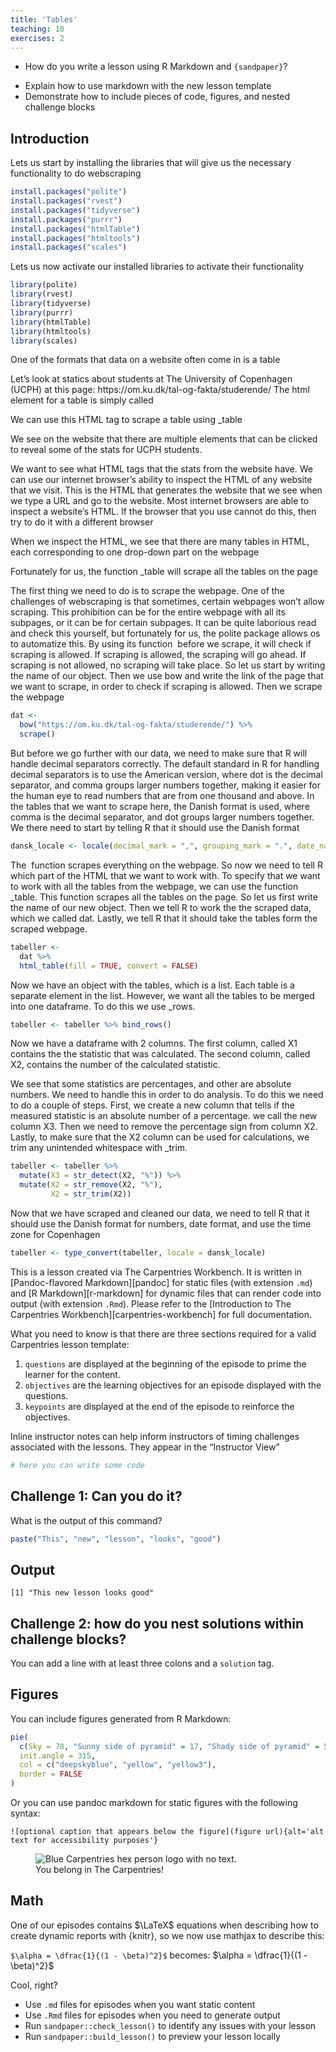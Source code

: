 ```yaml
---
title: 'Tables'
teaching: 10
exercises: 2
---
```






:::::::::::::::::::::::::::::::::::::: questions 

- How do you write a lesson using R Markdown and `{sandpaper}`?

::::::::::::::::::::::::::::::::::::::::::::::::

::::::::::::::::::::::::::::::::::::: objectives

- Explain how to use markdown with the new lesson template
- Demonstrate how to include pieces of code, figures, and nested challenge blocks

::::::::::::::::::::::::::::::::::::::::::::::::

## Introduction
Lets us start by installing the libraries that will give us the necessary functionality to do webscraping
```r
install.packages("polite")
install.packages("rvest")
install.packages("tidyverse")
install.packages("purrr")
install.packages("htmlTable")
install.packages("htmltools")
install.packages("scales")
```


Lets us now activate our installed libraries to activate their functionality
```r
library(polite)
library(rvest)
library(tidyverse)
library(purrr)
library(htmlTable)
library(htmltools)
library(scales)
```

One of the formats that data on a website often come in is a table

Let's look at statics about students at The University of Copenhagen (UCPH) at this page:
https://om.ku.dk/tal-og-fakta/studerende/
The html element for a table is simply called <table>
We can use this HTML tag to scrape a table using \html_table\

We see on the website that there are multiple elements that can be clicked to reveal some of the stats for UCPH students. 

We want to see what HTML tags that the stats from the website have. 
We can use our internet browser's ability to inspect the HTML of any website that we visit. This is the HTML that generates the website that we see when we type a URL and go to the website. Most internet browsers are able to inspect a website's HTML. If the browser that you use cannot do this, then try to do it with a different browser

When we inspect the HTML, we see that there are many tables in HTML, each corresponding to one drop-down part on the webpage

Fortunately for us, the function \html_table\ will scrape all the tables on the page

The first thing we need to do is to scrape the webpage. One of the challenges of webscraping is that sometimes, certain webpages won't allow scraping. This prohibition can be for the entire webpage with all its subpages, or it can be for certain subpages. It can be quite laborious read and check this yourself, but fortunately for us, the polite package allows os to automatize this. By using its function \bow\ before we scrape, it will check if scraping is allowed. If scraping is allowed, the scraping will go ahead. If scraping is not allowed, no scraping will take place.
So let us start by writing the name of our object. Then we use bow and write the link of the page that we want to scrape, in order to check if scraping is allowed. Then we scrape the webpage
```r
dat <-
  bow("https://om.ku.dk/tal-og-fakta/studerende/") %>%
  scrape()
```

But before we go further with our data, we need to make sure that R will handle decimal separators correctly. The default standard in R for handling decimal separators is to use the American version, where dot is the decimal separator, and comma groups larger numbers together, making it easier for the human eye to read numbers that are from one thousand and above. In the tables that we want to scrape here, the Danish format is used, where comma is the decimal separator, and dot groups larger numbers together. We there need to start by telling R that it should use the Danish format
```r
dansk_locale <- locale(decimal_mark = ",", grouping_mark = ".", date_names = "da", date_format = "%d-%m-%Y", time_format = "%H:%M:%S", tz = "Europe/Copenhagen")

```

The \scrape\ function scrapes everything on the webpage. So now we need to tell R which part of the HTML that we want to work with. To specify that we want to work with all the tables from the webpage, we can use the function \html_table\. This function scrapes all the tables on the page. So let us first write the name of our new object. Then we tell R to work the the scraped data, which we called dat. Lastly, we tell R that it should take the tables form the scraped webpage.
```r
tabeller <- 
  dat %>%  
  html_table(fill = TRUE, convert = FALSE)
```

Now we have an object with the tables, which is a list. Each table is a separate element in the list. However, we want all the tables to be merged into one dataframe. To do this we use \bind_rows\. 

```r
tabeller <- tabeller %>% bind_rows()
```
Now we have a dataframe with 2 columns. The first column, called X1 contains the the statistic that was calculated. The second column, called X2, contains the number of the calculated statistic. 

We see that some statistics are percentages, and other are absolute numbers. We need to handle this in order to do analysis. To do this we need to do a couple of steps. First, we create a new column that tells if the measured statistic is an absolute number of a percentage. we call the new column X3. Then we need to remove the percentage sign from column X2. Lastly, to make sure that the X2 column can be used for calculations, we trim any unintended whitespace with \str_trim\.
```r
tabeller <- tabeller %>% 
  mutate(X3 = str_detect(X2, "%")) %>% 
  mutate(X2 = str_remove(X2, "%"), 
         X2 = str_trim(X2))
```

Now that we have scraped and cleaned our data, we need to tell R that it should use the Danish format for numbers, date format, and use the time zone for Copenhagen
```r
tabeller <- type_convert(tabeller, locale = dansk_locale)
```


This is a lesson created via The Carpentries Workbench. It is written in
[Pandoc-flavored Markdown][pandoc] for static files (with extension `.md`) and
[R Markdown][r-markdown] for dynamic files that can render code into output
(with extension `.Rmd`). Please refer to the [Introduction to The Carpentries
Workbench][carpentries-workbench] for full documentation.

What you need to know is that there are three sections required for a valid
Carpentries lesson template:

 1. `questions` are displayed at the beginning of the episode to prime the
    learner for the content.
 2. `objectives` are the learning objectives for an episode displayed with
    the questions.
 3. `keypoints` are displayed at the end of the episode to reinforce the
    objectives.

:::::::::::::::::::::::::::::::::::::::::::::::::::::::::::::::::::: instructor

Inline instructor notes can help inform instructors of timing challenges
associated with the lessons. They appear in the "Instructor View"

::::::::::::::::::::::::::::::::::::::::::::::::::::::::::::::::::::::::::::::::

::::::::::::::::::::::::::::::::::::: challenge 

```r
# here you can write some code
```


## Challenge 1: Can you do it?

What is the output of this command?

```r
paste("This", "new", "lesson", "looks", "good")
```

:::::::::::::::::::::::: solution 

## Output
 
```output
[1] "This new lesson looks good"
```

:::::::::::::::::::::::::::::::::


## Challenge 2: how do you nest solutions within challenge blocks?

:::::::::::::::::::::::: solution 

You can add a line with at least three colons and a `solution` tag.

:::::::::::::::::::::::::::::::::
::::::::::::::::::::::::::::::::::::::::::::::::

## Figures

You can include figures generated from R Markdown:

```r
pie(
  c(Sky = 78, "Sunny side of pyramid" = 17, "Shady side of pyramid" = 5), 
  init.angle = 315, 
  col = c("deepskyblue", "yellow", "yellow3"), 
  border = FALSE
)
```
Or you can use pandoc markdown for static figures with the following syntax:

`![optional caption that appears below the figure](figure url){alt='alt text for
accessibility purposes'}`

![You belong in The Carpentries!](https://raw.githubusercontent.com/carpentries/logo/master/Badge_Carpentries.svg){alt='Blue Carpentries hex person logo with no text.'}

## Math

One of our episodes contains $\LaTeX$ equations when describing how to create
dynamic reports with {knitr}, so we now use mathjax to describe this:

`$\alpha = \dfrac{1}{(1 - \beta)^2}$` becomes: $\alpha = \dfrac{1}{(1 - \beta)^2}$

Cool, right?

::::::::::::::::::::::::::::::::::::: keypoints 

- Use `.md` files for episodes when you want static content
- Use `.Rmd` files for episodes when you need to generate output
- Run `sandpaper::check_lesson()` to identify any issues with your lesson
- Run `sandpaper::build_lesson()` to preview your lesson locally

::::::::::::::::::::::::::::::::::::::::::::::::

